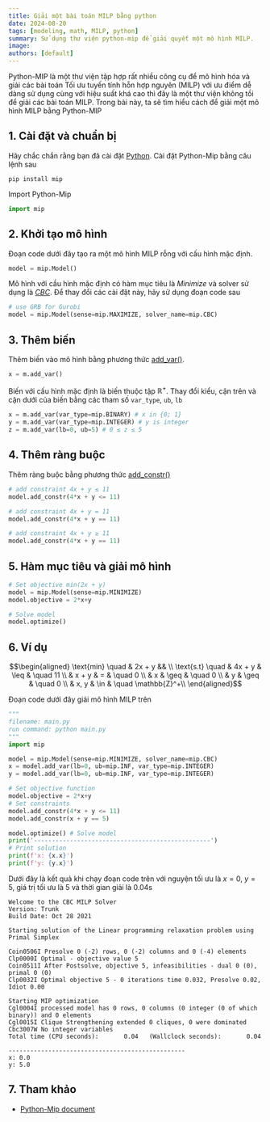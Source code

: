 ```yaml
---
title: Giải một bài toán MILP bằng python
date: 2024-08-20
tags: [modeling, math, MILP, python]
summary: Sử dụng thư viện python-mip để giải quyết một mô hình MILP.
image:
authors: [default]
---
```


Python-MIP là một thư viện tập hợp rất nhiều công cụ để mô hình hóa và giải các bài toán
Tối ưu tuyến tính hỗn hợp nguyên (MILP) với ưu điểm dễ dàng sử dụng cùng với hiệu suất khá cao
thì đây là một thư viện không tồi để giải các bài toán MILP. Trong bài này, ta sẽ tìm hiểu
cách để giải một mô hình MILP bằng Python-MIP

## 1. Cài đặt và chuẩn bị
Hãy chắc chắn rằng bạn đã cài đặt [Python](https://www.python.org/). Cài đặt Python-Mip bằng câu lệnh sau
```terminal
pip install mip
```

Import Python-Mip
```python
import mip
```

## 2. Khởi tạo mô hình

Đoạn code dưới đây tạo ra một mô hình MILP rỗng với cấu hình mặc định.
```python
model = mip.Model()
```
Mô hình với cầu hình mặc định có hàm mục tiêu là *Minimize* và solver sử dụng là
[*CBC*](https://www.coin-or.org/). Để thay đổi các cài đặt này, hãy sử dụng đoạn code sau
```python
# use GRB for Gurobi
model = mip.Model(sense=mip.MAXIMIZE, solver_name=mip.CBC)
```

## 3. Thêm biến
Thêm biến vào mô hình bằng phương thức [add_var()](https://docs.python-mip.com/en/latest/classes.html#mip.Model.add_var).
```python
x = m.add_var()
```
Biến với cấu hình mặc định là biến thuộc tập $\mathbb{R}^+$. Thay đổi kiểu, cận trên và cận dưới
của biến bằng các tham số `var_type`, `ub`, `lb`
```python
x = m.add_var(var_type=mip.BINARY) # x in {0; 1}
y = m.add_var(var_type=mip.INTEGER) # y is integer
z = m.add_var(lb=0, ub=5) # 0 ≤ z ≤ 5
```

## 4. Thêm ràng buộc
Thêm ràng buộc bằng phương thức [add_constr()](https://docs.python-mip.com/en/latest/classes.html)
```python
# add constraint 4x + y ≤ 11
model.add_constr(4*x + y <= 11)

# add constraint 4x + y = 11
model.add_constr(4*x + y == 11)

# add constraint 4x + y ≥ 11
model.add_constr(4*x + y == 11)
```

## 5. Hàm mục tiêu và giải mô hình

```python
# Set objective min(2x + y)
model = mip.Model(sense=mip.MINIMIZE)
model.objective = 2*x+y

# Solve model
model.optimize()
```

## 6. Ví dụ

```math
\begin{aligned}
  \text{min} \quad & 2x + y && \\
  \text{s.t} \quad & 4x + y & \leq & \quad 11 \\
                   & x + y & = & \quad 0 \\
                   & x & \geq & \quad 0 \\
                   & y & \geq & \quad 0 \\
                   & x, y & \in & \quad \mathbb{Z}^+\\

\end{aligned}
```
Đoạn code dưới đây giải mô hình MILP trên
```python
"""
filename: main.py
run command: python main.py
"""
import mip

model = mip.Model(sense=mip.MINIMIZE, solver_name=mip.CBC)
x = model.add_var(lb=0, ub=mip.INF, var_type=mip.INTEGER)
y = model.add_var(lb=0, ub=mip.INF, var_type=mip.INTEGER)

# Set objective function
model.objective = 2*x+y
# Set constraints
model.add_constr(4*x + y <= 11)
model.add_constr(x + y == 5)

model.optimize() # Solve model
print('-------------------------------------------------')
# Print solution
print(f'x: {x.x}')
print(f'y: {y.x}')
```

Dưới đây là kết quả khi chạy đoạn code trên với nguyện tối ưu là $x = 0$, $y = 5$,
giá trị tối ưu là 5 và thời gian giải là 0.04s
```terminal
Welcome to the CBC MILP Solver
Version: Trunk
Build Date: Oct 28 2021

Starting solution of the Linear programming relaxation problem using Primal Simplex

Coin0506I Presolve 0 (-2) rows, 0 (-2) columns and 0 (-4) elements
Clp0000I Optimal - objective value 5
Coin0511I After Postsolve, objective 5, infeasibilities - dual 0 (0), primal 0 (0)
Clp0032I Optimal objective 5 - 0 iterations time 0.032, Presolve 0.02, Idiot 0.00

Starting MIP optimization
Cgl0004I processed model has 0 rows, 0 columns (0 integer (0 of which binary)) and 0 elements
Cgl0015I Clique Strengthening extended 0 cliques, 0 were dominated
Cbc3007W No integer variables
Total time (CPU seconds):       0.04   (Wallclock seconds):       0.04

-------------------------------------------------
x: 0.0
y: 5.0
```

## 7. Tham khảo

- [Python-Mip document](https://docs.python-mip.com/en/latest/index.html)

